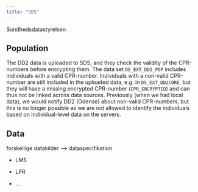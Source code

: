 ```yaml
---
title: "SDS"
---
```


Sundhedsdatastyrelsen

## Population

The DD2 data is uploaded to SDS, and they check the validity of the CPR-numbers before encrypting them. The data set `DS_EXT_DD2_POP` includes individuals with a valid CPR-number. Individuals with a non-valid CPR-number are still included in the uploaded data, e.g. in `DS_EXT_DD2CORE`, but they will have a missing encrypted CPR-number (`CPR_ENCRYPTED`) and can thus not be linked across data sources. 
Previously (when we had local data), we would notify DD2 (Odense) about non-valid CPR-numbers, but this is no longer possible as we are not allowed to identify the individuals based on individual-level data on the servers. 

## Data 

forskellige datakilder --\> dataspecifikation

-   LMS

-   LPR

-   ...
